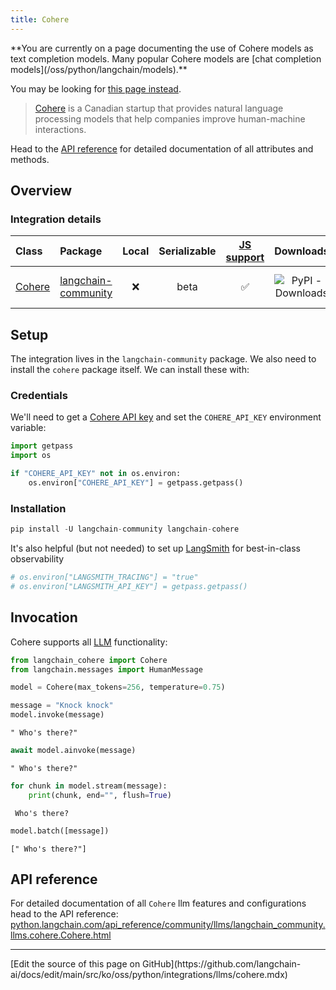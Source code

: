 ```yaml
---
title: Cohere
---
```


<Warning>
**You are currently on a page documenting the use of Cohere models as text completion models. Many popular Cohere models are [chat completion models](/oss/python/langchain/models).**

You may be looking for [this page instead](/oss/python/integrations/chat/cohere/).
</Warning>

>[Cohere](https://cohere.ai/about) is a Canadian startup that provides natural language processing models that help companies improve human-machine interactions.

Head to the [API reference](https://python.langchain.com/api_reference/community/llms/langchain_community.llms.cohere.Cohere.html) for detailed documentation of all attributes and methods.

## Overview

### Integration details

| Class | Package | Local | Serializable | [JS support](https://js.langchain.com/docs/integrations/llms/cohere/) | Downloads | Version |
| :--- | :--- | :---: | :---: |  :---: | :---: | :---: |
| [Cohere](https://python.langchain.com/api_reference/community/llms/langchain_community.llms.cohere.Cohere.html) | [langchain-community](https://python.langchain.com/api_reference/community/index.html) | ❌ | beta | ✅ | ![PyPI - Downloads](https://img.shields.io/pypi/dm/langchain_community?style=flat-square&label=%20) | ![PyPI - Version](https://img.shields.io/pypi/v/langchain_community?style=flat-square&label=%20) |

## Setup

The integration lives in the `langchain-community` package. We also need to install the `cohere` package itself. We can install these with:

### Credentials

We'll need to get a [Cohere API key](https://cohere.com/) and set the `COHERE_API_KEY` environment variable:

```python
import getpass
import os

if "COHERE_API_KEY" not in os.environ:
    os.environ["COHERE_API_KEY"] = getpass.getpass()
```

### Installation

```python
pip install -U langchain-community langchain-cohere
```

It's also helpful (but not needed) to set up [LangSmith](https://smith.langchain.com/) for best-in-class observability

```python
# os.environ["LANGSMITH_TRACING"] = "true"
# os.environ["LANGSMITH_API_KEY"] = getpass.getpass()
```

## Invocation

Cohere supports all [LLM](/oss/python/langchain/models) functionality:

```python
from langchain_cohere import Cohere
from langchain.messages import HumanMessage
```

```python
model = Cohere(max_tokens=256, temperature=0.75)
```

```python
message = "Knock knock"
model.invoke(message)
```

```output
" Who's there?"
```

```python
await model.ainvoke(message)
```

```output
" Who's there?"
```

```python
for chunk in model.stream(message):
    print(chunk, end="", flush=True)
```

```output
 Who's there?
```

```python
model.batch([message])
```

```output
[" Who's there?"]
```

## API reference

For detailed documentation of all `Cohere` llm features and configurations head to the API reference: [python.langchain.com/api_reference/community/llms/langchain_community.llms.cohere.Cohere.html](https://python.langchain.com/api_reference/community/llms/langchain_community.llms.cohere.Cohere.html)

---

<Callout icon="pen-to-square" iconType="regular">
  [Edit the source of this page on GitHub](https://github.com/langchain-ai/docs/edit/main/src/ko/oss/python/integrations/llms/cohere.mdx)
</Callout>
